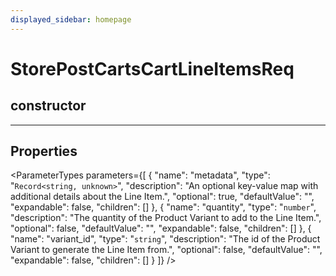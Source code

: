 ```yaml
---
displayed_sidebar: homepage
---
```



# StorePostCartsCartLineItemsReq

## constructor

___

## Properties

<ParameterTypes parameters={[
  {
    "name": "metadata",
    "type": "`Record<string, unknown>`",
    "description": "An optional key-value map with additional details about the Line Item.",
    "optional": true,
    "defaultValue": "",
    "expandable": false,
    "children": []
  },
  {
    "name": "quantity",
    "type": "`number`",
    "description": "The quantity of the Product Variant to add to the Line Item.",
    "optional": false,
    "defaultValue": "",
    "expandable": false,
    "children": []
  },
  {
    "name": "variant_id",
    "type": "`string`",
    "description": "The id of the Product Variant to generate the Line Item from.",
    "optional": false,
    "defaultValue": "",
    "expandable": false,
    "children": []
  }
]} />
